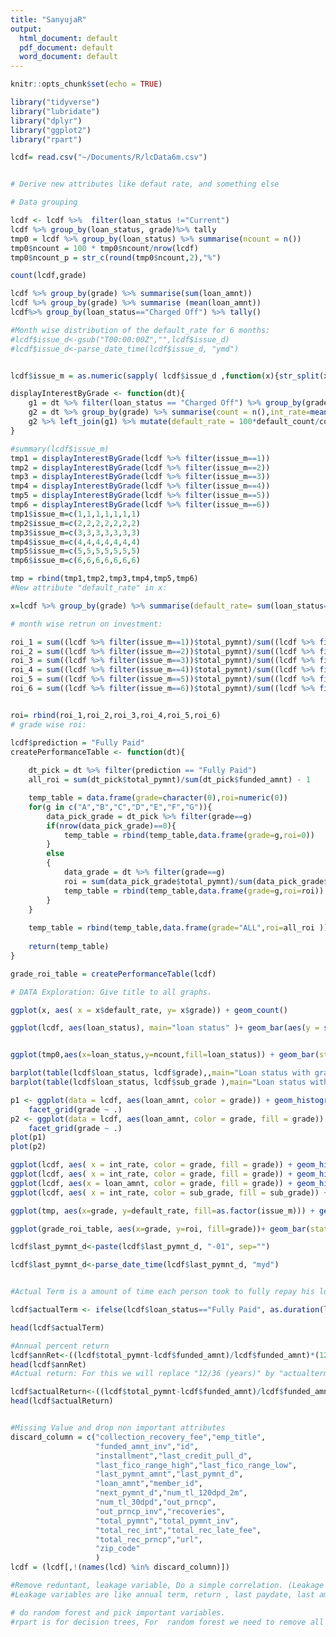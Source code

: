 ```yaml
---
title: "SanyujaR"
output:
  html_document: default
  pdf_document: default
  word_document: default
---
```


```r
knitr::opts_chunk$set(echo = TRUE)
```
```r
library("tidyverse")
library("lubridate")
library("dplyr")
library("ggplot2")
library("rpart")
```
```r
lcdf= read.csv("~/Documents/R/lcData6m.csv")
```
```r
```

```r
# Derive new attributes like defaut rate, and something else

# Data grouping

lcdf <- lcdf %>%  filter(loan_status !="Current")
lcdf %>% group_by(loan_status, grade)%>% tally
tmp0 = lcdf %>% group_by(loan_status) %>% summarise(ncount = n())
tmp0$ncount = 100 * tmp0$ncount/nrow(lcdf)
tmp0$ncount_p = str_c(round(tmp0$ncount,2),"%")

count(lcdf,grade) 

lcdf %>% group_by(grade) %>% summarise(sum(loan_amnt)) 
lcdf %>% group_by(grade) %>% summarise (mean(loan_amnt))
lcdf%>% group_by(loan_status=="Charged Off") %>% tally()


```


```r


#Month wise distribution of the default_rate for 6 months:
#lcdf$issue_d<-gsub("T00:00:00Z","",lcdf$issue_d)
#lcdf$issue_d<-parse_date_time(lcdf$issue_d, "ymd")


lcdf$issue_m = as.numeric(sapply( lcdf$issue_d ,function(x){str_split(x,"-")[[1]][2]}))

displayInterestByGrade <- function(dt){
    g1 = dt %>% filter(loan_status == "Charged Off") %>% group_by(grade) %>% summarise(default_count = n())
    g2 = dt %>% group_by(grade) %>% summarise(count = n(),int_rate=mean(int_rate))
    g2 %>% left_join(g1) %>% mutate(default_rate = 100*default_count/count) %>% select(grade,count,default_count,int_rate,default_rate)
}

#summary(lcdf$issue_m)
tmp1 = displayInterestByGrade(lcdf %>% filter(issue_m==1))
tmp2 = displayInterestByGrade(lcdf %>% filter(issue_m==2))
tmp3 = displayInterestByGrade(lcdf %>% filter(issue_m==3))
tmp4 = displayInterestByGrade(lcdf %>% filter(issue_m==4))
tmp5 = displayInterestByGrade(lcdf %>% filter(issue_m==5))
tmp6 = displayInterestByGrade(lcdf %>% filter(issue_m==6))
tmp1$issue_m=c(1,1,1,1,1,1,1)
tmp2$issue_m=c(2,2,2,2,2,2,2)
tmp3$issue_m=c(3,3,3,3,3,3,3)
tmp4$issue_m=c(4,4,4,4,4,4,4)
tmp5$issue_m=c(5,5,5,5,5,5,5)
tmp6$issue_m=c(6,6,6,6,6,6,6)

tmp = rbind(tmp1,tmp2,tmp3,tmp4,tmp5,tmp6)
#New attribute "default_rate" in x:

x=lcdf %>% group_by(grade) %>% summarise(default_rate= sum(loan_status=="Charged Off")/(nLoans=n())) # Defaut rate per grade

# month wise retrun on investment:

roi_1 = sum((lcdf %>% filter(issue_m==1))$total_pymnt)/sum((lcdf %>% filter(issue_m==1))$funded_amnt) - 1
roi_2 = sum((lcdf %>% filter(issue_m==2))$total_pymnt)/sum((lcdf %>% filter(issue_m==2))$funded_amnt) - 1
roi_3 = sum((lcdf %>% filter(issue_m==3))$total_pymnt)/sum((lcdf %>% filter(issue_m==3))$funded_amnt) - 1
roi_4 = sum((lcdf %>% filter(issue_m==4))$total_pymnt)/sum((lcdf %>% filter(issue_m==4))$funded_amnt) - 1
roi_5 = sum((lcdf %>% filter(issue_m==5))$total_pymnt)/sum((lcdf %>% filter(issue_m==5))$funded_amnt) - 1
roi_6 = sum((lcdf %>% filter(issue_m==6))$total_pymnt)/sum((lcdf %>% filter(issue_m==6))$funded_amnt) - 1


roi= rbind(roi_1,roi_2,roi_3,roi_4,roi_5,roi_6)
# grade wise roi:

lcdf$prediction = "Fully Paid"
createPerformanceTable <- function(dt){
    
    dt_pick = dt %>% filter(prediction == "Fully Paid")
    all_roi = sum(dt_pick$total_pymnt)/sum(dt_pick$funded_amnt) - 1

    temp_table = data.frame(grade=character(0),roi=numeric(0))
    for(g in c("A","B","C","D","E","F","G")){
        data_pick_grade = dt_pick %>% filter(grade==g)
        if(nrow(data_pick_grade)==0){
            temp_table = rbind(temp_table,data.frame(grade=g,roi=0))
        }
        else
        {
            data_grade = dt %>% filter(grade==g)
            roi = sum(data_pick_grade$total_pymnt)/sum(data_pick_grade$funded_amnt) - 1
            temp_table = rbind(temp_table,data.frame(grade=g,roi=roi))
        }
    }
    
    temp_table = rbind(temp_table,data.frame(grade="ALL",roi=all_roi ))
    
    return(temp_table)
}

grade_roi_table = createPerformanceTable(lcdf)

```


```r

# DATA Exploration: Give title to all graphs.

ggplot(x, aes( x = x$default_rate, y= x$grade)) + geom_count() 

ggplot(lcdf, aes(loan_status), main="loan status" )+ geom_bar(aes(y = stat(count)))


ggplot(tmp0,aes(x=loan_status,y=ncount,fill=loan_status)) + geom_bar(stat="identity") +geom_text(aes(label=ncount_p),vjust = 2)

barplot(table(lcdf$loan_status, lcdf$grade),,main="Loan status with grades")
barplot(table(lcdf$loan_status, lcdf$sub_grade ),main="Loan status with sub grades")

p1 <- ggplot(data = lcdf, aes(loan_amnt, color = grade)) + geom_histogram(binwidth = 1000) + 
    facet_grid(grade ~ .)
p2 <- ggplot(data = lcdf, aes(loan_amnt, color = grade, fill = grade)) + geom_density(binwidth = 1000) + 
    facet_grid(grade ~ .)
plot(p1)
plot(p2)

ggplot(lcdf, aes( x = int_rate, color = grade, fill = grade)) + geom_histogram()
ggplot(lcdf, aes( x = int_rate, color = grade, fill = grade)) + geom_histogram()
ggplot(lcdf, aes(x = loan_amnt, color = grade, fill = grade)) + geom_histogram()
ggplot(lcdf, aes( x = int_rate, color = sub_grade, fill = sub_grade)) +geom_histogram()

ggplot(tmp, aes(x=grade, y=default_rate, fill=as.factor(issue_m))) + geom_bar(stat="identity",position="dodge") + ggtitle("Default Rate(%) for 6 months")

ggplot(grade_roi_table, aes(x=grade, y=roi, fill=grade))+ geom_bar(stat="identity",position="dodge") + ggtitle("ROI per Grade")
```
```r
lcdf$last_pymnt_d<-paste(lcdf$last_pymnt_d, "-01", sep="")

lcdf$last_pymnt_d<-parse_date_time(lcdf$last_pymnt_d, "myd")


#Actual Term is a amount of time each person took to fully repay his loan. The deadline is 3 years, but some of them might have paid it earlier. Hence for ifelse statment: test: Fully paid? yes<- in how many years, No<- 3 years. 

lcdf$actualTerm <- ifelse(lcdf$loan_status=="Fully Paid", as.duration(lcdf$issue_d %--% lcdf$last_pymnt_d)/dyears(1),3)

head(lcdf$actualTerm)

#Annual percent return
lcdf$annRet<-((lcdf$total_pymnt-lcdf$funded_amnt)/lcdf$funded_amnt)*(12/36)*100
head(lcdf$annRet)
#Actual return: For this we will replace "12/36 (years)" by "actualterm/3 (years)"

lcdf$actualReturn<-((lcdf$total_pymnt-lcdf$funded_amnt)/lcdf$funded_amnt)*(lcdf$actualTerm/3)*100
head(lcdf$actualReturn)

```
```r
```





```r
#Missing Value and drop non important attributes
discard_column = c("collection_recovery_fee","emp_title",
                   "funded_amnt_inv","id",
                   "installment","last_credit_pull_d",
                   "last_fico_range_high","last_fico_range_low",
                   "last_pymnt_amnt","last_pymnt_d",
                   "loan_amnt","member_id",
                   "next_pymnt_d","num_tl_120dpd_2m",
                   "num_tl_30dpd","out_prncp",
                   "out_prncp_inv","recoveries",
                   "total_pymnt","total_pymnt_inv",
                   "total_rec_int","total_rec_late_fee",
                   "total_rec_prncp","url",
                   "zip_code"
                   )
lcdf = (lcdf[,!(names(lcd) %in% discard_column)])

```
```r
#Remove reduntant, leakage variable, Do a simple correlation. (Leakage variables: The varibales after the loan is issued)
#Leakage variables are like annual term, return , last paydate, last amnt etc
```
```r
# do random forest and pick important variables.
#rpart is for decision trees, For  random forest we need to remove all the NA
```





